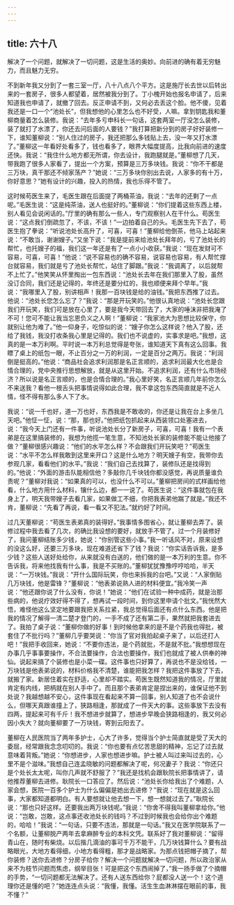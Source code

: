 ```yaml
---
---
---
```

title: 六十八
---



解决了一个问题，就解决了一切问题，这是生活的奥妙。向前进的确有着无穷魅力，而且魅力无穷。

不到新年我又分到了一套三室一厅，八十八点八个平方。这是施厅长去世以后转出来的一套房子，很多人都望着，居然被我分到了。丁小槐开始也报名申请了，后来知道我也申请了，就撤了回去。反正申请不到，又何必去丢这个脸。他不傻，见着我还是一口一个“池处长”，但我想他的心里怎么也不好受，人嘛。拿到钥匙我和董柳商量着怎么装修。我说：“去年多亏申科长一句话，这套两室一厅没怎么装修，装了就打了水漂了，你还去问后面的人要钱？”我打算把新分到的房子好好装修一下，谁知董柳说：“别人住过的房子，我还把那么多钱贴上去，没一年又打水漂了。”董柳这一年看好处看多了，钱也看多了，眼界大幅度提高，比我向前进的速度还快。我说：“我住什么地方都无所谓，你去设计，我跑腿就是。”董柳想了几天，带我跑了很多人家看了，提出一个方案，预算是三万多块钱。我说：“你不干都是三万块，真干那还不倾家荡产？”她说：“三万多块你别出去说，人家多的有十万，你好意思？”她有设计的兴趣，投入的热情，我也乐得不管了。

这时候苟医生来了，毛医生跟在后面提了两桶茶油，我说：“去年的还剩了一点呢。”毛医生说：“这是纯茶油，送人也挺好的。”董柳说：“你们提着这些东西上楼，别人看见会说闲话的。”厅里的确有那么一些人，专门观察别人在干什么。苟医生说：“这点我们倒疏忽了，不该，不该！”一边拍着自己的头。毛医生先下去了，苟医生抱了拳说：“听说池处长高升了，可喜，可喜！”董柳给他倒茶，他马上站起来说：“不敢当，谢谢嫂子。”又坐下说：“我是提前来给池处长拜年的，亏了池处长的帮忙，也托嫂子的福，我们这一年还是有了一点小小收获。”我说：“现在发财可不容易，可喜，可喜！”他说：“说不容易也的确不容易，说容易也容易，有人帮忙撑台就容易，我们就是亏了池处长帮忙，站住了脚跟。”我说：“我调离了，以后就帮不上忙了。”他笑笑从怀里掏出一包东西说：“池处长去年在我们那里入了股，虽然没订合同，我们还是记得的，年终还是要分红的，我也顺便来拜个早年。”我说：“我哪里入了股，别讲相声！我那一百块钱是给的油钱。”我把东西推了过去。他说：“池处长您怎么忘了？”我说：“那是开玩笑的。”他很认真地说：“池处长您跟我们开玩笑，我们可是放在心里了，要是我今天带回去了，大家的唾沫非把我淹了不可！您可不能让我当忘恩负义之人啊！”董柳说：“我家池大为思想比较保守，你就别让他为难了。”他一仰身子，吃惊似的说：“嫂子你怎么这样说？他入了股，还给了我钱，我没打收条我心里是记得的。我们也不说虚的，实事求是吧。”我想，这真的是一本万利啊。平时说一本万利总觉得是夸张，谁知道天下真有这么回事。我瞟了桌上的纸包一眼，不止百分之一万的利润，一定是百分之两万。我说：“利润倒是挺高的。”他说：“商品社会追求利润那是名正言顺的，追求利润最大化也是合情合理的，党中央推行思想解放，就是从这里开始。不追求利润，还有什么市场经济？所以说是名正言顺的，也是合情合理的。”我心里好笑，名正言顺几年前你怎么不来送我？看他一根舌头把事情说得如此合理，我不拿这包东西简直就是不近人情，怪不得有那么多人下了水。

我说：“说一千也好，道一万也好，东西我是不敢收的，你还是让我在台上多坐几天吧。”他怔一怔，说：“那，那也好。”他把纸包抓起来从西装领口处塞进去，说：“我今天上门还有一件事，听说池处长分了新房子，可喜，可喜！我有一个表弟是在这里搞装修的，我想为他揽一笔生意，不知池处长家的装修能不能让他接了做？”董柳很感兴趣说：“他们的水平怎么样？不会跟我们开玩笑吧？”苟医生说：“水平不怎么样我敢到这里来开口？这是什么地方？明天嫂子有空，我带你去参观几家，看看他们的水平。”我说：“我们自己去找算了，装修队还是找得到的。”他说：“外面的游击队能相信他？多敲你几千块钱你都没感觉，再说质量谁负责呢？”董柳对我说：“如果真的可以，也没什么不可以。”董柳把房间的式样画给他看，什么地方用什么材料，镶什么边，都一一说了。苟医生说：“这件事就包在我身上了，明天我带嫂子去看几家，如果做工不细，你把我表弟他踹了就是。”我还不肯，董柳说：“先看了再说，看一看又不犯法。”就约好了时间。

过几天董柳说：“苟医生表弟真的装得好。”我事情多图省心，就让董柳去弄了。装修过程中我去看了几次，的确比我设想的要好，就放手不管了。过一个月装修好了，我问董柳结账多少钱，她说：“你别管这些小事。”我一听话风不对，原来设想的没这么好，还要三万多块，现在难道还省下了钱？我说：“你实话告诉我，是多少钱？这些人送好处给你，从来就没有白送的，他们做的是一本万利的生意。你不告诉我，将来他找我有什么事，我是不买账的。”董柳犹犹豫豫哼哼哈哈，半天说：“一万块钱。”我说：“开什么国际玩笑，你也来拆我的台吧。”又说：“人家倒贴几万块钱，他是雷锋？”董柳说：“他表弟说熟人进的材料便宜。”我冷笑一声说：“他还跟你说了什么没有，你说！”她说：“他们在试验一种中成药，就是治那些病的，他说疗效好得不得了，想再试一段时间，到你这里申请个批文。”我恍然大悟，难怪他这么坚定地要跟我把关系拉紧，我总觉得后面还有点什么东西。他是把我的情况了解得一清二楚才登门的，一手不成了还有第二手，果然就把我套进去了。我拍了桌子说：“董柳你做的好事！到时候他拿来的是不是个药我也得批，被套住了不批行吗？”董柳几乎要哭说：“你当了官对我拍起桌子来了，以后还打人吧！”我把手收回来，她说：“不要你违法，是个药就批，不是就不批。”我想想现在办事几乎事事要操作，不合法要操作，合法也要操作，我们也就成了被人供奉的神仙。说起来搞了个装修也是小菜一碟。这件事也只好算了，再说也不是没给钱，一万块钱是他表弟说的，材料价格我不清楚，谁能把我怎样？我把这件事放了下去，就搬了家。新居住着实在舒适，心里却不踏实。苟医生既然知道我的情况，厅里就肯定有内线，把柄就在别人手中了。而且那个表弟肯定是捏出来的，谁保证他不到处说？我越想越不安心，这件事现在看起来不算一回事，别人知道了也不会说什么，但哪天真跟谁撞上了，狭路相逢，那就成了一件天大的事。这些事放下去没有四两，提起来可有千斤！我不想进步就算了，想进步早晚会狭路相逢的，我又何必因小失大？就向董柳要了一万块钱，寄到云阳去了。

董柳在人民医院当了两年多护士，心大了许多，觉得当个护士简直就是受了天大的委屈，经常跟我念念叨叨的。我说：“你也要有点忆苦思甜的精神，忘记了过去就意味着背叛。”她说：“你想进步，人家也想进步嘛。护士被人叫过来叫过去的，心里不是个滋味。”我想自己连孟晓敏的问题都解决了呢，何况妻子？我说：“你还只是个处长太太呢，叫你几声就不舒服了？”我还是找机会跟耿院长把事情讲了，请他推荐董柳去进修。耿院长一口答应了。然后说：“池处长你给我出了个难题，人家会想，医院一百多个护士为什么偏偏是她出去进修？”我说：“现在就是这么回事，大家都知道都明白。有人要想就让他去想一下，想一想就过去了。”耿院长说：“那也只好这样。还要我出两万块钱呢。”我说：“你舍不得我叫董柳拿给你。”他说：“岂敢，岂敢，这点事还收池处长的钱吗？不过到时候我也会给你出个难题的，哈哈！”我说：“一句话，只要不违法，那就是一句话。”我又在医学院联系了一个名额，让董柳脱产两年去拿麻醉专业的本科文凭。联系好了我对董柳说：“留得青山在，随时有柴烧。以后揩几滴油的事可千万不能干，几万块钱算什么？要有战略眼光，大地方看得细，小地方看得粗，那才是战略家。为那点钱把帽子摘了，帮你装修？送你去进修？分房子给你？解决一个问题就解决一切问题，所以政治家从来不为枝节问题而焦虑，纲举目张！可是把这个东西闹掉了，”我一扬手做了个摘帽的手势，“一切问题都无法解决了。还有人送东西给你？屁都没人送一个！这个道理你还是懂的吧？”她连连点头说：“我懂，我懂。活生生血淋淋摆在眼前的事，我不懂？”